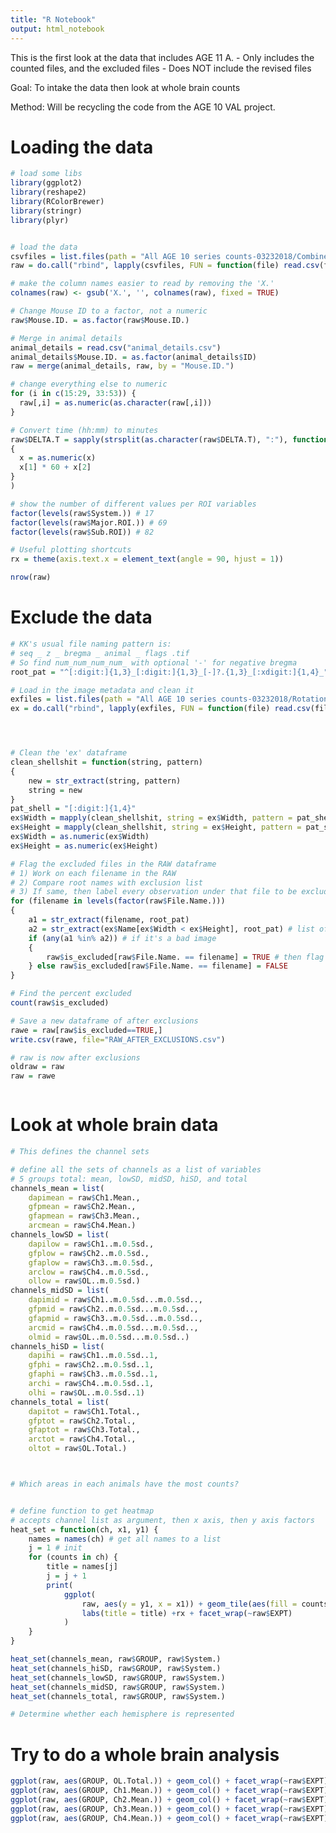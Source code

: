```yaml
---
title: "R Notebook"
output: html_notebook
---
```


This is the first look at the data that includes AGE 11 A.
- Only includes the counted files, and the excluded files
- Does NOT include the revised files 

Goal: To intake the data then look at whole brain counts

Method: Will be recycling the code from the AGE 10 VAL project.



# Loading the data
```r

# load some libs 
library(ggplot2)
library(reshape2)
library(RColorBrewer)
library(stringr)
library(plyr)


# load the data
csvfiles = list.files(path = "All AGE 10 series counts-03232018/CombinedCounts/", full.names = TRUE)
raw = do.call("rbind", lapply(csvfiles, FUN = function(file) read.csv(file, header = TRUE, sep = ",")))

# make the column names easier to read by removing the 'X.'
colnames(raw) <- gsub('X.', '', colnames(raw), fixed = TRUE)

# Change Mouse ID to a factor, not a numeric
raw$Mouse.ID. = as.factor(raw$Mouse.ID.)

# Merge in animal details
animal_details = read.csv("animal_details.csv")
animal_details$Mouse.ID. = as.factor(animal_details$ID)
raw = merge(animal_details, raw, by = "Mouse.ID.")

# change everything else to numeric
for (i in c(15:29, 33:53)) {
  raw[,i] = as.numeric(as.character(raw[,i]))
}

# Convert time (hh:mm) to minutes 
raw$DELTA.T = sapply(strsplit(as.character(raw$DELTA.T), ":"), function(x)
{
  x = as.numeric(x)
  x[1] * 60 + x[2]
}
)

# show the number of different values per ROI variables
factor(levels(raw$System.)) # 17
factor(levels(raw$Major.ROI.)) # 69
factor(levels(raw$Sub.ROI)) # 82

# Useful plotting shortcuts
rx = theme(axis.text.x = element_text(angle = 90, hjust = 1))

nrow(raw)

```

# Exclude the data

```r


# KK's usual file naming pattern is:
# seq _ z _ bregma _ animal _ flags .tif
# So find num_num_num_num_ with optional '-' for negative bregma
root_pat = "^[:digit:]{1,3}_[:digit:]{1,3}_[-]?.{1,3}_[:xdigit:]{1,4}_"

# Load in the image metadata and clean it
exfiles = list.files(path = "All AGE 10 series counts-03232018/Rotations or Exclusions - From Manual Validations", full.names = TRUE)
ex = do.call("rbind", lapply(exfiles, FUN = function(file) read.csv(file, header = TRUE, sep = ",")))




# Clean the 'ex' dataframe
clean_shellshit = function(string, pattern)
{
    new = str_extract(string, pattern)
    string = new
}
pat_shell = "[:digit:]{1,4}"
ex$Width = mapply(clean_shellshit, string = ex$Width, pattern = pat_shell)
ex$Height = mapply(clean_shellshit, string = ex$Height, pattern = pat_shell) 
ex$Width = as.numeric(ex$Width)
ex$Height = as.numeric(ex$Height)

# Flag the excluded files in the RAW dataframe
# 1) Work on each filename in the RAW
# 2) Compare root names with exclusion list
# 3) If same, then label every observation under that file to be excluded
for (filename in levels(factor(raw$File.Name.)))
{
    a1 = str_extract(filename, root_pat)
    a2 = str_extract(ex$Name[ex$Width < ex$Height], root_pat) # list of portrait images (bad)
    if (any(a1 %in% a2)) # if it's a bad image
    {
        raw$is_excluded[raw$File.Name. == filename] = TRUE # then flag exclude TRUE
    } else raw$is_excluded[raw$File.Name. == filename] = FALSE
}

# Find the percent excluded
count(raw$is_excluded)

# Save a new dataframe of after exclusions
rawe = raw[raw$is_excluded==TRUE,]
write.csv(rawe, file="RAW_AFTER_EXCLUSIONS.csv")

# raw is now after exclusions
oldraw = raw
raw = rawe



```

# Look at whole brain data

```r

# This defines the channel sets

# define all the sets of channels as a list of variables
# 5 groups total: mean, lowSD, midSD, hiSD, and total
channels_mean = list(
    dapimean = raw$Ch1.Mean.,
    gfpmean = raw$Ch2.Mean.,
    gfapmean = raw$Ch3.Mean.,
    arcmean = raw$Ch4.Mean.)
channels_lowSD = list(
    dapilow = raw$Ch1..m.0.5sd.,
    gfplow = raw$Ch2..m.0.5sd.,
    gfaplow = raw$Ch3..m.0.5sd.,
    arclow = raw$Ch4..m.0.5sd.,
    ollow = raw$OL..m.0.5sd.)
channels_midSD = list(
    dapimid = raw$Ch1..m.0.5sd...m.0.5sd..,
    gfpmid = raw$Ch2..m.0.5sd...m.0.5sd..,
    gfapmid = raw$Ch3..m.0.5sd...m.0.5sd..,
    arcmid = raw$Ch4..m.0.5sd...m.0.5sd..,
    olmid = raw$OL..m.0.5sd...m.0.5sd..)
channels_hiSD = list(
    dapihi = raw$Ch1..m.0.5sd..1,
    gfphi = raw$Ch2..m.0.5sd..1,
    gfaphi = raw$Ch3..m.0.5sd..1,
    archi = raw$Ch4..m.0.5sd..1,
    olhi = raw$OL..m.0.5sd..1)
channels_total = list(
    dapitot = raw$Ch1.Total.,
    gfptot = raw$Ch2.Total.,
    gfaptot = raw$Ch3.Total.,
    arctot = raw$Ch4.Total.,
    oltot = raw$OL.Total.)



# Which areas in each animals have the most counts? 


# define function to get heatmap
# accepts channel list as argument, then x axis, then y axis factors
heat_set = function(ch, x1, y1) {
    names = names(ch) # get all names to a list
    j = 1 # init
    for (counts in ch) {
        title = names[j]
        j = j + 1
        print(
            ggplot(
                raw, aes(y = y1, x = x1)) + geom_tile(aes(fill = counts)) +
                labs(title = title) +rx + facet_wrap(~raw$EXPT)
            )
    }
}

heat_set(channels_mean, raw$GROUP, raw$System.)
heat_set(channels_hiSD, raw$GROUP, raw$System.)
heat_set(channels_lowSD, raw$GROUP, raw$System.)
heat_set(channels_midSD, raw$GROUP, raw$System.)
heat_set(channels_total, raw$GROUP, raw$System.)

# Determine whether each hemisphere is represented

```

# Try to do a whole brain analysis

```r

ggplot(raw, aes(GROUP, OL.Total.)) + geom_col() + facet_wrap(~raw$EXPT)
ggplot(raw, aes(GROUP, Ch1.Mean.)) + geom_col() + facet_wrap(~raw$EXPT)
ggplot(raw, aes(GROUP, Ch2.Mean.)) + geom_col() + facet_wrap(~raw$EXPT)
ggplot(raw, aes(GROUP, Ch3.Mean.)) + geom_col() + facet_wrap(~raw$EXPT)
ggplot(raw, aes(GROUP, Ch4.Mean.)) + geom_col() + facet_wrap(~raw$EXPT)

```


